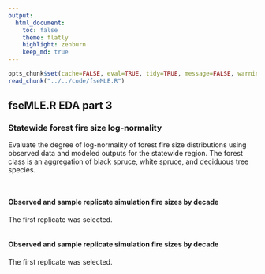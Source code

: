 ```yaml
---
output:
  html_document:
    toc: false
    theme: flatly
    highlight: zenburn
    keep_md: true
---
```


```r
opts_chunk$set(cache=FALSE, eval=TRUE, tidy=TRUE, message=FALSE, warning=FALSE, dpi=300, fig.height=7, fig.width=10.5)
read_chunk("../../code/fseMLE.R")
```

##
##
## fseMLE.R EDA part 3
### Statewide forest fire size log-normality

Evaluate the degree of log-normality of forest fire size distributions using observed data and modeled outputs for the statewide region.
The forest class is an aggregation of black spruce, white spruce, and deciduous tree species.

```r
```

```r
```

#### Observed and sample replicate simulation fire sizes by decade

The first replicate was selected.

```r
```

#### Observed and sample replicate simulation fire sizes by decade

The first replicate was selected.

```r
```

